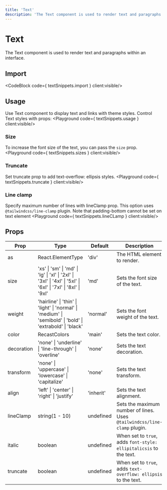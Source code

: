 ```yaml
---
title: 'Text'
description: 'The Text component is used to render text and paragraphs within an interface.'
---
```


# Text

The Text component is used to render text and paragraphs within an interface.

## Import
<CodeBlock code={ textSnippets.import } client:visible/>

## Usage
Use Text component to display text and links with theme styles. Control Text styles with props:
<Playground code={ textSnippets.usage } client:visible/>

### Size
To increase the font size of the text, you can pass the `size` prop.
<Playground code={ textSnippets.sizes } client:visible/>


### Truncate
Set truncate prop to add text-overflow: ellipsis styles.
<Playground code={ textSnippets.truncate } client:visible/>

### Line clamp
Specify maximum number of lines with lineClamp prop. This option uses `@tailwindcss/line-clamp` plugin. Note that padding-bottom cannot be set on text element
<Playground code={ textSnippets.lineCLamp } client:visible/>

## Props

| Prop        | Type                                      | Default   | Description                                                                                                                                                                                                                                                                 |
|-------------|-------------------------------------------|-----------|-----------------------------------------------------------------------------------------------------------------------------------------------------------------------------------------------------------------------------------------------------------------------------|
| as          | React.ElementType                         | 'div'       | The HTML element to render.                                                                                                                                                                                                                                                 |
| size        | 'xs' \| 'sm' \| 'md' \| 'lg' \| 'xl' \| '2xl' \| '3xl' \| '4xl' \| '5xl' \| '6xl' \| '7xl' \| '8xl' \| '9xl' | 'md'      | Sets the font size of the text.                                                                                                                                                                                                                                            |
| weight      | 'hairline' \| 'thin' \| 'light' \| 'normal' \| 'medium' \| 'semibold' \| 'bold' \| 'extrabold' \| 'black'   | 'normal'  | Sets the font weight of the text.                                                                                                                                                                                                                                          |
| color       | RecastColors                         | 'main' | Sets the text color.                                                                                                                                                                                                                                                        |
| decoration  | 'none' \| 'underline' \| 'line-through' \| 'overline'  | 'none'    | Sets the text decoration.                                                                                                                                                                                                                                                   |
| transform   | 'none' \| 'uppercase' \| 'lowercase' \| 'capitalize'  | 'none'    | Sets the text transform.                                                                                                                                                                                                                                                    |
| align       | 'left' \| 'center' \| 'right' \| 'justify'             | 'inherit' | Sets the text alignment.                                                                                                                                                                                                                                                    |
| lineClamp   | string(1 - 10)                                    | undefined | Sets the maximum number of lines. Uses `@tailwindcss/line-clamp` plugin.                                                                                                                                                                                                               |
| italic    | boolean                                   | undefined     | When set to `true`, adds `font-style: ellipitalicsis` to the text.                                                                                                                                                                                                            |
| truncate    | boolean                                   | undefined     | When set to `true`, adds `text-overflow: ellipsis` to the text.                                                                                                                                                                                                            |
